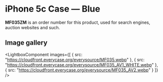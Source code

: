 
# iPhone 5c Case — Blue

<Callout type='info' emoji='👉🏻'>**MF035ZM** is an order number for this product, used for search engines, auction websites and such.</Callout>

## Image gallery

<LightboxComponent
    images={[
      {
        src: "https://cloudfront.everycase.org/everysource/MF035.webp"
      },
      {
        src: "https://cloudfront.everycase.org/everysource/MF035_AV1_WHITE.webp"
      },
      {
        src: "https://cloudfront.everycase.org/everysource/MF035_AV2.webp"
      }
    ]}
  />
